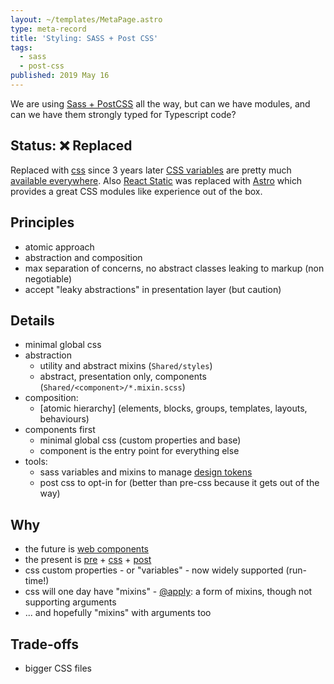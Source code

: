 ```yaml
---
layout: ~/templates/MetaPage.astro
type: meta-record
title: 'Styling: SASS + Post CSS'
tags:
  - sass
  - post-css
published: 2019 May 16
---
```


<Abstract>

We are using [Sass + PostCSS](/meta/records/rejected/styling-sass-post-css) all the way, but can we have modules, and can we have them strongly typed for Typescript code?

</Abstract>

## Status: :x: Replaced

Replaced with [css](/meta/records/current/styling-css) since 3 years later [CSS variables](https://caniuse.com/css-variables) are pretty much [available everywhere](/meta/records/pending/browser-support). Also [React Static](/meta/records/rejected/react-static) was replaced with [Astro](/meta/records/current/build-with-astro) which provides a great CSS modules like experience out of the box.

## Principles

- atomic approach
- abstraction and composition
- max separation of concerns, no abstract classes leaking to markup (non negotiable)
- accept "leaky abstractions" in presentation layer (but caution)

## Details

- minimal global css
- abstraction
  - utility and abstract mixins (`Shared/styles`)
  - abstract, presentation only, components (`Shared/<component>/*.mixin.scss`)
- composition:
  - [atomic hierarchy] (elements, blocks, groups, templates, layouts, behaviours)
- components first
  - minimal global css (custom properties and base)
  - component is the entry point for everything else
- tools:
  - sass variables and mixins to manage [design tokens](https://css-tricks.com/what-are-design-tokens/?utm_campaign=Sass%2BNews&utm_medium=web&utm_source=Sass_News_9)
  - post css to opt-in for (better than pre-css because it gets out of the way)

## Why

- the future is [web components](https://www.webcomponents.org/)
- the present is [pre](http://sass.news/) + [css](https://www.w3.org/Style/CSS/current-work) + [post](https://preset-env.cssdb.org/features)
- css custom properties - or "variables" - now widely supported (run-time!)
- css will one day have "mixins" - [@apply](https://hospodarets.com/css_apply_rule): a form of mixins, though not supporting arguments
- ... and hopefully "mixins" with arguments too

## Trade-offs

- bigger CSS files
